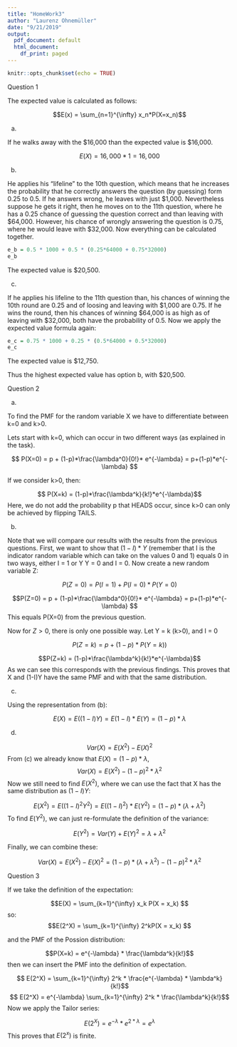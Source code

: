 ```yaml
---
title: "HomeWork3"
author: "Laurenz Ohnemüller"
date: "9/21/2019"
output:
  pdf_document: default
  html_document:
    df_print: paged
---
```


```r
knitr::opts_chunk$set(echo = TRUE)
```


Question 1

The expected value is calculated as follows: 
 
 $$E(x) = \sum_{n=1}^{\infty} x_n*P(X=x_n)$$

  (a)
  
If he walks away with the $16,000 than the expected value is \$16,000.
              
$$E(X)=16,000*1 = 16,000$$ 


  (b)
  
He applies his "lifeline" to the 10th question, which means that he increases the probability that he correctly answers the question (by guessing) form 0.25 to 0.5.
If he answers wrong, he leaves with just $1,000.
Nevertheless suppose he gets it right, then he moves on to the 11th question, where he has a 0.25 chance of guessing the question correct and than leaving with $64,000. However, his chance of wrongly answering the question is 0.75, where he would leave with \$32,000. Now everything can be calculated together.


``` r
e_b = 0.5 * 1000 + 0.5 * (0.25*64000 + 0.75*32000)
e_b
```
The expected value is $20,500.

  (c)
  
If he applies his lifeline to the 11th question than, his chances of winning the 10th round are 0.25 and of loosing and leaving with $1,000 are 0.75. If he wins the round, then his chances of winning \$64,000 is as high as of leaving with \$32,000, both have the probability of 0.5.
Now we apply the expected value formula again:

```r
e_c = 0.75 * 1000 + 0.25 * (0.5*64000 + 0.5*32000)
e_c
```
The expected value is $12,750.


Thus the highest expected value has option b, with $20,500.


Question 2


(a)

To find the PMF for the random variable X we have to differentiate between k=0 and k>0. 

Lets start with k=0, which can occur in two different ways (as explained in the task).

$$ P(X=0) = p + (1-p)*\frac{\lambda^0}{0!}* e^{-\lambda} = p+(1-p)*e^{-\lambda} $$

If we consider k>0, then: 

$$ P(X=k) = (1-p)*\frac{\lambda^k}{k!}*e^{-\lambda}$$
Here, we do not add the probability p that HEADS occur, since k>0 can only be achieved by flipping TAILS. 



(b)

Note that we will compare our results with the results from the previous questions.
First, we want to show that $(1-I)*Y$ (remember that I is the indicator random variable which can take on the values 0 and 1) equals 0 in two ways, either I = 1 or Y Y = 0 and I = 0. Now create a new random variable Z:

$$P(Z=0) = P(I=1) + P(I=0)*P(Y=0) $$

$$P(Z=0) =  p + (1-p)*\frac{\lambda^0}{0!}* e^{-\lambda} = p+(1-p)*e^{-\lambda} $$
This equals P(X=0) from the previous question.

Now for $Z>0$, there is only one possible way. Let Y = k (k>0), and I = 0

$$P(Z=k) = p + (1-p)*P(Y=k))$$

$$P(Z=k) =  (1-p)*\frac{\lambda^k}{k!}*e^{-\lambda}$$
As we can see this corresponds with the previous findings. This proves that X and (1-I)Y have the same PMF and with that the same distribution.

(c)

Using the representation from (b):

$$E(X) = E((1-I)Y) = E(1-I) * E(Y) = (1-p)*\lambda$$

(d)

$$Var(X) = E(X^2) - E(X)^2$$
From (c) we already know that $E(X) = (1-p)*\lambda$, 
$$Var(X) = E(X^2) - (1-p)^2*\lambda^2$$
Now we still need to find $E(X^2)$, where we can use the fact that X has the same distribution as $(1-I)Y$:

$$E(X^2) = E((1-I)^2Y^2) = E((1-I)^2)*E(Y^2) = (1-p)*(\lambda + \lambda^2)$$
To find $E(Y^2)$, we can just re-formulate the definition of the variance:

$$ E(Y^2) = Var(Y) + E(Y)^2 = \lambda + \lambda^2$$

Finally, we can combine these: 

$$Var(X) = E(X^2) - E(X)^2 = (1-p)*(\lambda + \lambda^2) - (1-p)^2*\lambda^2 $$


Question 3

If we take the definition of the expectation: 

$$E(X) = \sum_{k=1}^{\infty} x_k P(X = x_k) $$
so: 
$$E(2^X) = \sum_{k=1}^{\infty} 2^kP(X = x_k) $$


and the PMF of the Possion distribution: 

$$P(X=k) = e^{-\lambda} * \frac{\lambda^k}{k!}$$
then we can insert the PMF into the definition of expectation.

$$ E(2^X) = \sum_{k=1}^{\infty} 2^k * \frac{e^{-\lambda} * \lambda^k}{k!}$$
$$ E(2^X) = e^{-\lambda} \sum_{k=1}^{\infty} 2^k *  \frac{\lambda^k}{k!}$$
Now we apply the Tailor series:


$$ E(2^X) = e^{-\lambda} * e^{2*\lambda} = e^\lambda$$
This proves that $E(2^x)$ is finite. 